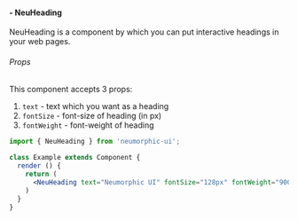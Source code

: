 #### - NeuHeading
NeuHeading is a component by which you can put interactive headings in your web pages.

###### Props
This component accepts 3 props:

1. ```text``` - text which you want as a heading
2. ```fontSize``` - font-size of heading (in px)
3. ```fontWeight``` - font-weight of heading

```jsx
import { NeuHeading } from 'neumorphic-ui';

class Example extends Component {
  render () {
    return (
      <NeuHeading text="Neumorphic UI" fontSize="128px" fontWeight="900" />
    )
  }
}
```